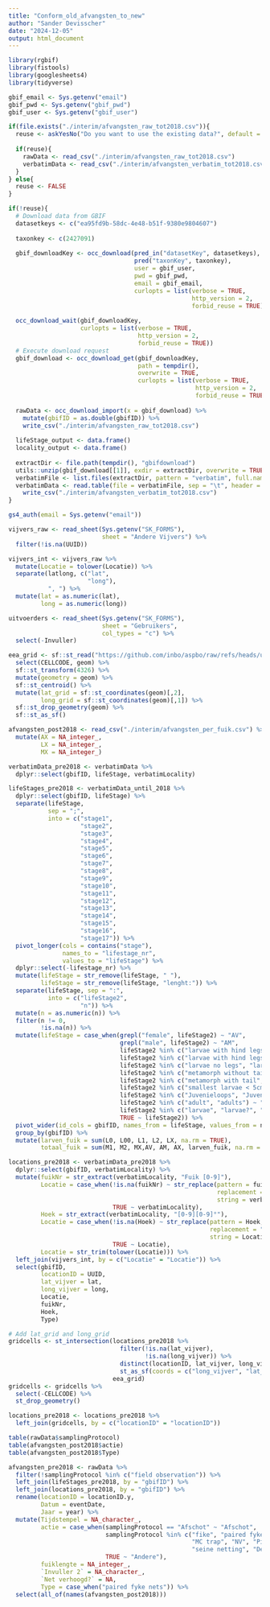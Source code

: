 ```yaml
---
title: "Conform_old_afvangsten_to_new"
author: "Sander Devisscher"
date: "2024-12-05"
output: html_document
---
```


```r
library(rgbif)
library(fistools)
library(googlesheets4)
library(tidyverse)
```

```r
gbif_email <- Sys.getenv("email")
gbif_pwd <- Sys.getenv("gbif_pwd")
gbif_user <- Sys.getenv("gbif_user")
```

```r
if(file.exists("./interim/afvangsten_raw_tot2018.csv")){
  reuse <- askYesNo("Do you want to use the existing data?", default = TRUE)
  
  if(reuse){
    rawData <- read_csv("./interim/afvangsten_raw_tot2018.csv")
    verbatimData <- read_csv("./interim/afvangsten_verbatim_tot2018.csv")
  } 
} else{
  reuse <- FALSE
}

if(!reuse){
  # Download data from GBIF
  datasetkeys <- c("ea95fd9b-58dc-4e48-b51f-9380e9804607")
  
  taxonkey <- c(2427091)
  
  gbif_downloadKey <- occ_download(pred_in("datasetKey", datasetkeys),
                                   pred("taxonKey", taxonkey),
                                   user = gbif_user,
                                   pwd = gbif_pwd,
                                   email = gbif_email,
                                   curlopts = list(verbose = TRUE,
                                                   http_version = 2,
                                                   forbid_reuse = TRUE))
  
  occ_download_wait(gbif_downloadKey,
                    curlopts = list(verbose = TRUE,
                                    http_version = 2,
                                    forbid_reuse = TRUE))
  # Execute download request
  gbif_download <- occ_download_get(gbif_downloadKey, 
                                    path = tempdir(), 
                                    overwrite = TRUE,
                                    curlopts = list(verbose = TRUE,
                                                    http_version = 2,
                                                    forbid_reuse = TRUE))
  
  rawData <- occ_download_import(x = gbif_download) %>% 
    mutate(gbifID = as.double(gbifID)) %>% 
    write_csv("./interim/afvangsten_raw_tot2018.csv")
  
  lifeStage_output <- data.frame()
  locality_output <- data.frame()
  
  extractDir <- file.path(tempdir(), "gbifdownload")
  utils::unzip(gbif_download[[1]], exdir = extractDir, overwrite = TRUE)
  verbatimFile <- list.files(extractDir, pattern = "verbatim", full.names = TRUE)
  verbatimData <- read.table(file = verbatimFile, sep = "\t", header = TRUE) %>% 
    write_csv("./interim/afvangsten_verbatim_tot2018.csv")
}
```

```r
gs4_auth(email = Sys.getenv("email"))
```

```r
vijvers_raw <- read_sheet(Sys.getenv("SK_FORMS"),
                          sheet = "Andere Vijvers") %>% 
  filter(!is.na(UUID))

vijvers_int <- vijvers_raw %>% 
  mutate(Locatie = tolower(Locatie)) %>% 
  separate(latlong, c("lat", 
                      "long"),
           ", ") %>% 
  mutate(lat = as.numeric(lat),
         long = as.numeric(long)) 

uitvoerders <- read_sheet(Sys.getenv("SK_FORMS"),
                          sheet = "Gebruikers",
                          col_types = "c") %>% 
  select(-Invuller)
```

```r
eea_grid <- sf::st_read("https://github.com/inbo/aspbo/raw/refs/heads/uat/data/output/UAT_processing/grid/utm1_bel_with_regions.gpkg", layer = "utm1_bel_with_regions") %>% 
  select(CELLCODE, geom) %>% 
  sf::st_transform(4326) %>% 
  mutate(geometry = geom) %>%
  sf::st_centroid() %>% 
  mutate(lat_grid = sf::st_coordinates(geom)[,2],
         long_grid = sf::st_coordinates(geom)[,1]) %>% 
  sf::st_drop_geometry(geom) %>%
  sf::st_as_sf()
```

```r
afvangsten_post2018 <- read_csv("./interim/afvangsten_per_fuik.csv") %>% 
  mutate(AX = NA_integer_,
         LX = NA_integer_,
         MX = NA_integer_)
```

```r
verbatimData_pre2018 <- verbatimData %>% 
  dplyr::select(gbifID, lifeStage, verbatimLocality)

lifeStages_pre2018 <- verbatimData_until_2018 %>% 
  dplyr::select(gbifID, lifeStage) %>% 
  separate(lifeStage, 
           sep = ";",
           into = c("stage1",
                    "stage2",
                    "stage3",
                    "stage4",
                    "stage5",
                    "stage6",
                    "stage7",
                    "stage8",
                    "stage9",
                    "stage10",
                    "stage11",
                    "stage12",
                    "stage13",
                    "stage14",
                    "stage15",
                    "stage16",
                    "stage17")) %>% 
  pivot_longer(cols = contains("stage"),
               names_to = "lifestage_nr",
               values_to = "lifeStage") %>% 
  dplyr::select(-lifestage_nr) %>% 
  mutate(lifeStage = str_remove(lifeStage, " "),
         lifeStage = str_remove(lifeStage, "lenght:")) %>% 
  separate(lifeStage, sep = ":",
           into = c("lifeStage2",
                    "n")) %>% 
  mutate(n = as.numeric(n)) %>% 
  filter(n != 0,
         !is.na(n)) %>% 
  mutate(lifeStage = case_when(grepl("female", lifeStage2) ~ "AV",
                               grepl("male", lifeStage2) ~ "AM",
                               lifeStage2 %in% c("larvae with hind legs < 1cm", "larvaewith hind legs < 1cm") ~ "L1",
                               lifeStage2 %in% c("larvae with hind legs > 1cm", "larvaewith hind legs > 1cm") ~ "L2",
                               lifeStage2 %in% c("larvae no legs", "larvaeno legs") ~ "L0",
                               lifeStage2 %in% c("metamorph without tail", "metamorphwithout tail") ~ "M2",
                               lifeStage2 %in% c("metamorph with tail", "metamorphwith tail") ~ "M1",
                               lifeStage2 %in% c("smallest larvae < 5cm no legs", "smallestlarvae < 5cm no legs") ~ "L00",
                               lifeStage2 %in% c("Juvenieloops", "Juveniel", "metamorph") ~ "MX",
                               lifeStage2 %in% c("adult", "adults") ~ "AX",
                               lifeStage2 %in% c("larvae", "larvae?", "lenght< 5 cm") ~ "LX",
                               TRUE ~ lifeStage2)) %>% 
  pivot_wider(id_cols = gbifID, names_from = lifeStage, values_from = n, values_fn = min, values_fill = NA) %>% 
  group_by(gbifID) %>%
  mutate(larven_fuik = sum(L0, L00, L1, L2, LX, na.rm = TRUE),
         totaal_fuik = sum(M1, M2, MX,AV, AM, AX, larven_fuik, na.rm = TRUE))
```

```r
locations_pre2018 <- verbatimData_pre2018 %>% 
  dplyr::select(gbifID, verbatimLocality) %>% 
  mutate(fuikNr = str_extract(verbatimLocality, "Fuik [0-9]"),
         Locatie = case_when(!is.na(fuikNr) ~ str_replace(pattern = fuikNr,
                                                          replacement = "", 
                                                          string = verbatimLocality),
                             TRUE ~ verbatimLocality),
         Hoek = str_extract(verbatimLocality, "[0-9][0-9]°"),
         Locatie = case_when(!is.na(Hoek) ~ str_replace(pattern = Hoek,
                                                        replacement = "", 
                                                        string = Locatie),
                             TRUE ~ Locatie),
         Locatie = str_trim(tolower(Locatie))) %>% 
  left_join(vijvers_int, by = c("Locatie" = "Locatie")) %>% 
  select(gbifID,
         locationID = UUID,
         lat_vijver = lat,
         long_vijver = long,
         Locatie, 
         fuikNr,
         Hoek,
         Type) 

# Add lat_grid and long_grid
gridcells <- st_intersection(locations_pre2018 %>% 
                               filter(!is.na(lat_vijver),
                                      !is.na(long_vijver)) %>%
                               distinct(locationID, lat_vijver, long_vijver, Type) %>% 
                               st_as_sf(coords = c("long_vijver", "lat_vijver"), crs = 4326),
                             eea_grid) 
gridcells <- gridcells %>% 
  select(-CELLCODE) %>% 
  st_drop_geometry()

locations_pre2018 <- locations_pre2018 %>%
  left_join(gridcells, by = c("locationID" = "locationID")) 
```

```r
table(rawData$samplingProtocol)
table(afvangsten_post2018$actie)
table(afvangsten_post2018$Type)

afvangsten_pre2018 <- rawData %>% 
  filter(!samplingProtocol %in% c("field observation")) %>% 
  left_join(lifeStages_pre2018, by = "gbifID") %>% 
  left_join(locations_pre2018, by = "gbifID") %>% 
  rename(locationID = locationID.y,
         Datum = eventDate,
         Jaar = year) %>%
  mutate(Tijdstempel = NA_character_,
         actie = case_when(samplingProtocol == "Afschot" ~ "Afschot",
                           samplingProtocol %in% c("fike", "paired fyke nets",
                                                   "MC trap", "NV", "Pitfall Trap", 
                                                   "seine netting", "Dempen", "pumps") ~ "Afvangst",
                           TRUE ~ "Andere"),
         fuiklengte = NA_integer_,
         `Invuller 2` = NA_character_,
         `Net verhoogd?` = NA,
         Type = case_when("paired fyke nets")) %>%
  select(all_of(names(afvangsten_post2018)))
  
```

